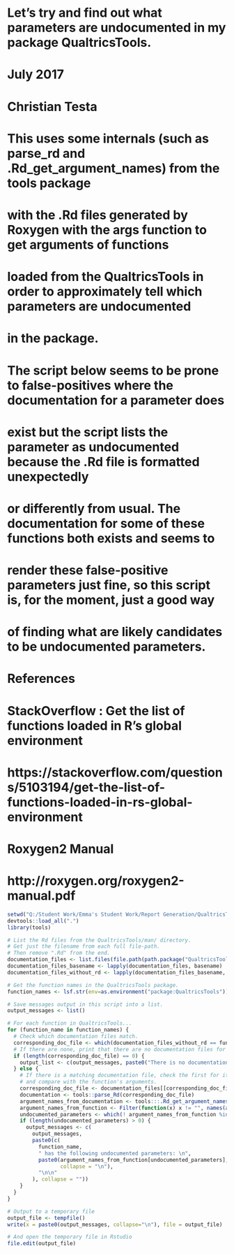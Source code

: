 # Let's try and find out what parameters are undocumented in my package QualtricsTools.
# July 2017
# Christian Testa

# This uses some internals (such as parse_rd and .Rd_get_argument_names) from the tools package
# with the .Rd files generated by Roxygen with the args function to get arguments of functions
# loaded from the QualtricsTools in order to approximately tell which parameters are undocumented
# in the package.

# The script below seems to be prone to false-positives where the documentation for a parameter does
# exist but the script lists the parameter as undocumented because the .Rd file is formatted unexpectedly
# or differently from usual. The documentation for some of these functions both exists and seems to
# render these false-positive parameters just fine, so this script is, for the moment, just a good way
# of finding what are likely candidates to be undocumented parameters.

# References

# StackOverflow : Get the list of functions loaded in R's global environment
#    https://stackoverflow.com/questions/5103194/get-the-list-of-functions-loaded-in-rs-global-environment

# Roxygen2 Manual
# http://roxygen.org/roxygen2-manual.pdf

```r
setwd("Q:/Student Work/Emma's Student Work/Report Generation/QualtricsTools/")
devtools::load_all(".")
library(tools)

# List the Rd files from the QualtricsTools/man/ directory.
# Get just the filename from each full file-path.
# Then remove ".Rd" from the end.
documentation_files <- list.files(file.path(path.package("QualtricsTools"), "man"), full.names = TRUE)
documentation_files_basename <- lapply(documentation_files, basename)
documentation_files_without_rd <- lapply(documentation_files_basename, function(x) gsub("*.Rd", "", x))

# Get the function names in the QualtricsTools package.
function_names <- lsf.str(env=as.environment("package:QualtricsTools"))

# Save messages output in this script into a list.
output_messages <- list()

# For each function in QualtricsTools...
for (function_name in function_names) {
  # Check which documentation files match.
  corresponding_doc_file <- which(documentation_files_without_rd == function_name)
  # If there are none, print that there are no documentation files for that function.
  if (length(corresponding_doc_file) == 0) {
    output_list <- c(output_messages, paste0("There is no documentation file for ", function_name))
  } else {
    # If there is a matching documentation file, check the first for its documented arguments
    # and compare with the function's arguments.
    corresponding_doc_file <- documentation_files[[corresponding_doc_file[[1]]]]
    documentation <- tools::parse_Rd(corresponding_doc_file)
    argument_names_from_documentation <- tools:::.Rd_get_argument_names(documentation)
    argument_names_from_function <- Filter(function(x) x != "", names(as.list(args(function_name))))
    undocumented_parameters <- which(! argument_names_from_function %in% argument_names_from_documentation)
    if (length(undocumented_parameters) > 0) {
      output_messages <- c(
        output_messages,
        paste0(c(
          function_name,
          " has the following undocumented parameters: \n",
          paste0(argument_names_from_function[undocumented_parameters],
                 collapse = "\n"),
          "\n\n"
        ), collapse = ""))
    }
  }
}

# Output to a temporary file
output_file <- tempfile()
write(x = paste0(output_messages, collapse="\n"), file = output_file)

# And open the temporary file in Rstudio
file.edit(output_file)
```
